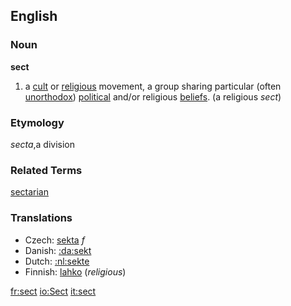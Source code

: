 {{wikipedia}}

==English==
===Noun===
'''sect'''

#a [[cult]] or [[religious]] movement, a group sharing particular (often [[unorthodox]]) [[political]] and/or religious [[beliefs]]. (a religious ''sect'')
===Etymology===
{{L.}} ''secta'',a division<P>
===Related Terms===
[[sectarian]]

===Translations===
*Czech: [[sekta]] ''f''
*Danish: [[:da:sekt]]
*Dutch: [[:nl:sekte]]
*Finnish: [[lahko]] (''religious'')

[[fr:sect]]
[[io:Sect]]
[[it:sect]]